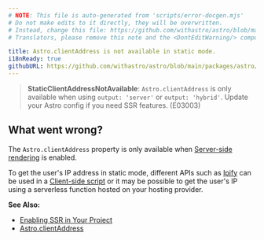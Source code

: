 ```yaml
---
# NOTE: This file is auto-generated from 'scripts/error-docgen.mjs'
# Do not make edits to it directly, they will be overwritten.
# Instead, change this file: https://github.com/withastro/astro/blob/main/packages/astro/src/core/errors/errors-data.ts
# Translators, please remove this note and the <DontEditWarning/> component.

title: Astro.clientAddress is not available in static mode.
i18nReady: true
githubURL: https://github.com/withastro/astro/blob/main/packages/astro/src/core/errors/errors-data.ts
---
```


<DontEditWarning />


> **StaticClientAddressNotAvailable**: `Astro.clientAddress` is only available when using `output: 'server'` or `output: 'hybrid'`. Update your Astro config if you need SSR features. (E03003)

## What went wrong?
The `Astro.clientAddress` property is only available when [Server-side rendering](/en/astro/guides/server-side-rendering/) is enabled.

To get the user's IP address in static mode, different APIs such as [Ipify](https://www.ipify.org/) can be used in a [Client-side script](/en/astro/guides/client-side-scripts/) or it may be possible to get the user's IP using a serverless function hosted on your hosting provider.

**See Also:**
-  [Enabling SSR in Your Project](/en/astro/guides/server-side-rendering/#enabling-ssr-in-your-project)
-  [Astro.clientAddress](/en/reference/api-reference/#astroclientaddress)


